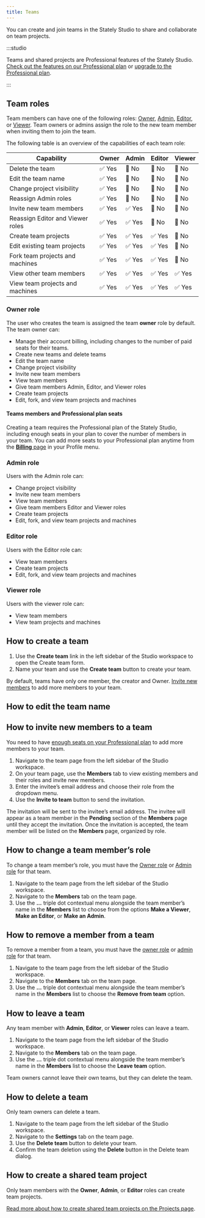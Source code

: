 ```yaml
---
title: Teams
---
```


You can create and join teams in the Stately Studio to share and collaborate on team projects.

<!-- TODO: screenshot -->

:::studio

Teams and shared projects are Professional features of the Stately Studio. [Check out the features on our Professional plan](https://stately.ai/pricing) or [upgrade to the Professional plan](https://stately.ai/registry/billing).

:::

## Team roles

Team members can have one of the following roles: [Owner](#owner), [Admin](#admin), [Editor](#editor), or [Viewer](viewer). Team owners or admins assign the role to the new team member when inviting them to join the team.

The following table is an overview of the capabilities of each team role:

| Capability                        | Owner  | Admin   | Editor   | Viewer  |
|-----------------------------------|--------|---------|----------|---------|
| Delete the team                   | ✅ Yes  | 🚫 No   | 🚫 No   | 🚫 No   |
| Edit the team name                | ✅ Yes  | 🚫 No   | 🚫 No   | 🚫 No   |
| Change project visibility         | ✅ Yes  | 🚫 No   | 🚫 No   | 🚫 No   |
| Reassign Admin roles              | ✅ Yes  | 🚫 No   | 🚫 No   | 🚫 No   |
| Invite new team members           | ✅ Yes  | ✅ Yes  | 🚫 No   | 🚫 No   |
| Reassign Editor and Viewer roles  | ✅ Yes  | ✅ Yes  | 🚫 No   | 🚫 No   |
| Create team projects              | ✅ Yes  | ✅ Yes  | ✅ Yes  | 🚫 No   |
| Edit existing team projects       | ✅ Yes  | ✅ Yes  | ✅ Yes  | 🚫 No   |
| Fork team projects and machines   | ✅ Yes  | ✅ Yes  | ✅ Yes  | 🚫 No   |
| View other team members           | ✅ Yes  | ✅ Yes  | ✅ Yes  | ✅ Yes  |
| View team projects and machines   | ✅ Yes  | ✅ Yes  | ✅ Yes  | ✅ Yes  |

### Owner role

The user who creates the team is assigned the team **owner** role by default. The team owner can:

- Manage their account billing, including changes to the number of paid seats for their teams.
- Create new teams and delete teams
- Edit the team name
- Change project visibility
- Invite new team members
- View team members
- Give team members Admin, Editor, and Viewer roles
- Create team projects
- Edit, fork, and view team projects and machines

#### Teams members and Professional plan seats

Creating a team requires the Professional plan of the Stately Studio, including enough seats in your plan to cover the number of members in your team. You can add more seats to your Professional plan anytime from the [**Billing** page](https://stately.ai/registry/billing) in your Profile menu.

### Admin role

Users with the Admin role can:

- Change project visibility
- Invite new team members
- View team members
- Give team members Editor and Viewer roles
- Create team projects
- Edit, fork, and view team projects and machines

### Editor role

Users with the Editor role can:

- View team members
- Create team projects
- Edit, fork, and view team projects and machines

### Viewer role

Users with the viewer role can:

- View team members
- View team projects and machines

## How to create a team

1. Use the **Create team** link in the left sidebar of the Studio workspace to open the Create team form.
2. Name your team and use the **Create team** button to create your team.

By default, teams have only one member, the creator and Owner. [Invite new members](#how-to-invite-new-members-to-a-team) to add more members to your team.

## How to edit the team name

## How to invite new members to a team

You need to have [enough seats on your Professional plan](#teams-members-and-pro-plan-seats) to add more members to your team.

1. Navigate to the team page from the left sidebar of the Studio workspace.
2. On your team page, use the **Members** tab to view existing members and their roles and invite new members.
3. Enter the invitee’s email address and choose their role from the dropdown menu.
4. Use the **Invite to team** button to send the invitation.

The invitation will be sent to the invitee’s email address. The invitee will appear as a team member in the **Pending** section of the **Members** page until they accept the invitation. Once the invitation is accepted, the team member will be listed on the **Members** page, organized by role. 

<!-- TODO: screenshot -->

## How to change a team member’s role

To change a team member’s role, you must have the [Owner role](#owner-role) or [Admin role](#admin-role) for that team.

1. Navigate to the team page from the left sidebar of the Studio workspace.
2. Navigate to the **Members** tab on the team page.
2. Use the **...** triple dot contextual menu alongside the team member’s name in the **Members** list to choose from the options **Make a Viewer**, **Make an Editor**, or **Make an Admin**.

<!-- TODO: screenshot -->

## How to remove a member from a team

To remove a member from a team, you must have the [owner role](#owner-role) or [admin role](#admin-role) for that team.

1. Navigate to the team page from the left sidebar of the Studio workspace.
2. Navigate to the **Members** tab on the team page.
3. Use the **...** triple dot contextual menu alongside the team member’s name in the **Members** list to choose the **Remove from team** option.

## How to leave a team

Any team member with **Admin**, **Editor**, or **Viewer** roles can leave a team.

1. Navigate to the team page from the left sidebar of the Studio workspace.
2. Navigate to the **Members** tab on the team page.
3. Use the **...** triple dot contextual menu alongside the team member’s name in the **Members** list to choose the **Leave team** option.

Team owners cannot leave their own teams, but they can delete the team.

## How to delete a team

Only team owners can delete a team.

1. Navigate to the team page from the left sidebar of the Studio workspace.
2. Navigate to the **Settings** tab on the team page.
3. Use the **Delete team** button to delete your team.
4. Confirm the team deletion using the **Delete** button in the Delete team dialog.

## How to create a shared team project

Only team members with the **Owner**, **Admin**, or **Editor** roles can create team projects.

[Read more about how to create shared team projects on the Projects page](/projects#how-to-create-a-shared-team-project).